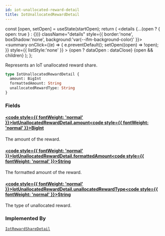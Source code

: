 ```yaml
---
id: iot-unallocated-reward-detail
title: IotUnallocatedRewardDetail
---
```









  const [open, setOpen] = useState(startOpen);
  return (
    <details {...(open ? { open: true } : {})} className="details" style={{ border:'none', boxShadow:'none', background:'var(--ifm-background-color)' }}>
      <summary
        onClick={(e) => {
          e.preventDefault();
          setOpen((open) => !open);
        }}
        style={{ listStyle:'none' }}
      >
      {open ? dataOpen : dataClose}
      </summary>
      {open && children}
    </details>
  );
};








Represents an IoT unallocated reward share.


```graphql
type IotUnallocatedRewardDetail {
  amount: BigInt
  formattedAmount: String
  unallocatedRewardType: String
}
```




### Fields

#### [<code style={{ fontWeight: 'normal' }}>IotUnallocatedRewardDetail.<b>amount</b></code>](#)<Bullet />[<code style={{ fontWeight: 'normal' }}><b>BigInt</b></code>](/graphql/schema/types/scalars/big-int.mdx) <Badge class="badge badge--secondary " text="scalar"/> 
The amount of the reward.


#### [<code style={{ fontWeight: 'normal' }}>IotUnallocatedRewardDetail.<b>formattedAmount</b></code>](#)<Bullet />[<code style={{ fontWeight: 'normal' }}><b>String</b></code>](/graphql/schema/types/scalars/string.mdx) <Badge class="badge badge--secondary " text="scalar"/> 
The formatted amount of the reward.


#### [<code style={{ fontWeight: 'normal' }}>IotUnallocatedRewardDetail.<b>unallocatedRewardType</b></code>](#)<Bullet />[<code style={{ fontWeight: 'normal' }}><b>String</b></code>](/graphql/schema/types/scalars/string.mdx) <Badge class="badge badge--secondary " text="scalar"/> 
The type of unallocated reward.






### Implemented By

[`IotRewardShareDetail`](/graphql/schema/types/unions/iot-reward-share-detail.mdx)  <Badge class="badge badge--secondary badge--relation" text="union"/>